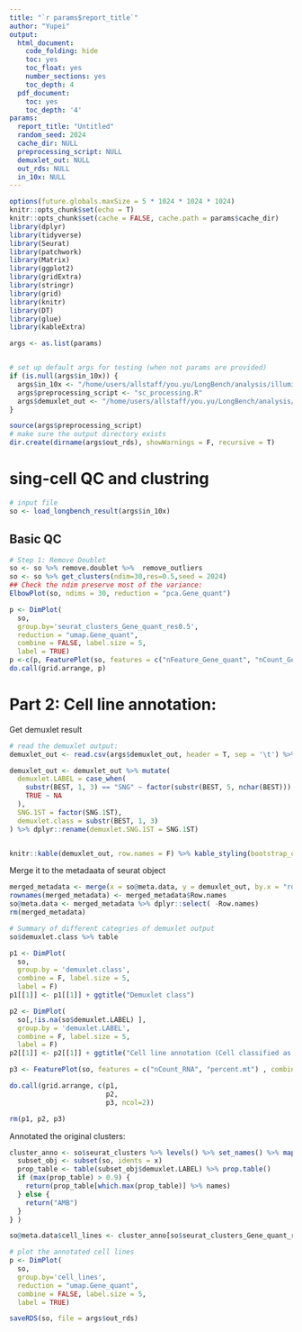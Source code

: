 ```yaml
---
title: "`r params$report_title`"
author: "Yupei"
output:
  html_document:
    code_folding: hide
    toc: yes
    toc_float: yes
    number_sections: yes
    toc_depth: 4
  pdf_document:
    toc: yes
    toc_depth: '4'
params:
  report_title: "Untitled"
  random_seed: 2024
  cache_dir: NULL
  preprocessing_script: NULL
  demuxlet_out: NULL
  out_rds: NULL
  in_10x: NULL
---
```


```r
options(future.globals.maxSize = 5 * 1024 * 1024 * 1024)
knitr::opts_chunk$set(echo = T)
knitr::opts_chunk$set(cache = FALSE, cache.path = params$cache_dir)
library(dplyr)
library(tidyverse)
library(Seurat)
library(patchwork)
library(Matrix)
library(ggplot2)
library(gridExtra)
library(stringr)
library(grid)
library(knitr)
library(DT)
library(glue)
library(kableExtra)
```

```r
args <- as.list(params)


# set up default args for testing (when not params are provided)
if (is.null(args$in_10x)) {
  args$in_10x <- "/home/users/allstaff/you.yu/LongBench/analysis/illumina_sc_sn/result/cellranger/ill_sc/outs/filtered_feature_bc_matrix"
  args$preprocessing_script <- "sc_processing.R"
  args$demuxlet_out <- "/home/users/allstaff/you.yu/LongBench/analysis/illumina_sc_sn/result/demuxlet/ill_sc.demuxlet.best"
}
```


```r
source(args$preprocessing_script)
# make sure the output directory exists
dir.create(dirname(args$out_rds), showWarnings = F, recursive = T)
```


# sing-cell QC and clustring
```r
# input file
so <- load_longbench_result(args$in_10x)
```

## Basic QC

```r
# Step 1: Remove Doublet
so <- so %>% remove.doublet %>%  remove_outliers 
so <- so %>% get_clusters(ndim=30,res=0.5,seed = 2024)
## Check the ndim preserve most of the variance:
ElbowPlot(so, ndims = 30, reduction = "pca.Gene_quant")
```

```r
p <- DimPlot(
  so,
  group.by='seurat_clusters_Gene_quant_res0.5',
  reduction = "umap.Gene_quant",
  combine = FALSE, label.size = 5,
  label = TRUE)
p <-c(p, FeaturePlot(so, features = c("nFeature_Gene_quant", "nCount_Gene_quant", "percent.mt") , combine = F))
do.call(grid.arrange, p)
```

# Part 2: Cell line annotation:
Get demuxlet result
```r
# read the demuxlet output:
demuxlet_out <- read.csv(args$demuxlet_out, header = T, sep = '\t') %>% dplyr::select(BARCODE, BEST, SNG.1ST)

demuxlet_out <- demuxlet_out %>% mutate(
  demuxlet.LABEL = case_when(
    substr(BEST, 1, 3) == "SNG" ~ factor(substr(BEST, 5, nchar(BEST))),
    TRUE ~ NA
  ),
  SNG.1ST = factor(SNG.1ST),
  demuxlet.class = substr(BEST, 1, 3)
) %>% dplyr::rename(demuxlet.SNG.1ST = SNG.1ST)


knitr::kable(demuxlet_out, row.names = F) %>% kable_styling(bootstrap_options = "striped",font_size = 10) %>% scroll_box(height = "400px")
```


Merge it to the metadaata of seurat object
```r
merged_metadata <- merge(x = so@meta.data, y = demuxlet_out, by.x = "row.names", by.y = "BARCODE", all.x = TRUE)
rownames(merged_metadata) <- merged_metadata$Row.names
so@meta.data <- merged_metadata %>% dplyr::select( -Row.names)
rm(merged_metadata)
```

```r
# Summary of different categries of demuxlet output
so$demuxlet.class %>% table
```

```r

p1 <- DimPlot(
  so,
  group.by = 'demuxlet.class',
  combine = F, label.size = 5,
  label = F)
p1[[1]] <- p1[[1]] + ggtitle("Demuxlet class")

p2 <- DimPlot(
  so[,!is.na(so$demuxlet.LABEL) ],
  group.by = 'demuxlet.LABEL',
  combine = F, label.size = 5,
  label = F)
p2[[1]] <- p2[[1]] + ggtitle("Cell line annotation (Cell classified as SNG)")

p3 <- FeaturePlot(so, features = c("nCount_RNA", "percent.mt") , combine = F)

do.call(grid.arrange, c(p1,
                        p2,
                        p3, ncol=2))

rm(p1, p2, p3)
```
Annotated the original clusters:
```r
cluster_anno <- so$seurat_clusters %>% levels() %>% set_names() %>% map_chr( function(x) {
  subset_obj <- subset(so, idents = x)
  prop_table <- table(subset_obj$demuxlet.LABEL) %>% prop.table()
  if (max(prop_table) > 0.9) {
    return(prop_table[which.max(prop_table)] %>% names)
  } else {
    return("AMB")
  }
} )

so@meta.data$cell_lines <- cluster_anno[so$seurat_clusters_Gene_quant_res0.5] %>%  gsub("NCI", '', .)

# plot the annotated cell lines
p <- DimPlot(
  so,
  group.by='cell_lines',
  reduction = "umap.Gene_quant",
  combine = FALSE, label.size = 5,
  label = TRUE)
```


```r

saveRDS(so, file = args$out_rds)
```
